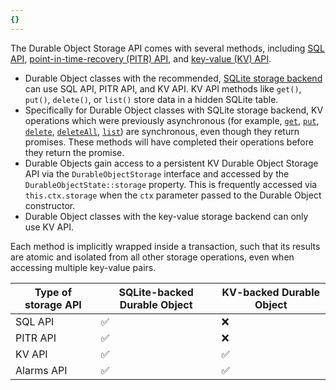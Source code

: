 ```yaml
---
{}
---
```


The Durable Object Storage API comes with several methods, including [SQL API](/durable-objects/api/storage-api/#sql-api), [point-in-time-recovery (PITR) API](/durable-objects/api/storage-api/#pitr-point-in-time-recovery-api), and [key-value (KV) API](/durable-objects/api/storage-api/#kv-api).

- Durable Object classes with the recommended, [SQLite storage backend](/durable-objects/best-practices/access-durable-objects-storage/#sqlite-storage-backend) can use SQL API, PITR API, and KV API. KV API methods like `get()`, `put()`, `delete()`, or `list()` store data in a hidden SQLite table.
- Specifically for Durable Object classes with SQLite storage backend, KV operations which were previously asynchronous (for example, [`get`](/durable-objects/api/storage-api/#get), [`put`](/durable-objects/api/storage-api/#put), [`delete`](/durable-objects/api/storage-api/#delete), [`deleteAll`](/durable-objects/api/storage-api/#deleteall), [`list`](/durable-objects/api/storage-api/#list)) are synchronous, even though they return promises. These methods will have completed their operations before they return the promise.
- Durable Objects gain access to a persistent KV Durable Object Storage API via the `DurableObjectStorage` interface and accessed by the `DurableObjectState::storage` property. This is frequently accessed via `this.ctx.storage` when the `ctx` parameter passed to the Durable Object constructor.
- Durable Object classes with the key-value storage backend can only use KV API.

Each method is implicitly wrapped inside a transaction, such that its results are atomic and isolated from all other storage operations, even when accessing multiple key-value pairs.

| Type of storage API | SQLite-backed Durable Object | KV-backed Durable Object |
| ------------------- | ---------------------------- | ------------------------ |
| SQL API             | ✅                           | ❌                       |
| PITR API            | ✅                           | ❌                       |
| KV API              | ✅                           | ✅                       |
| Alarms API          | ✅                           | ✅                       |

<Render file="recommend-sqlite-do" product="durable-objects"/>